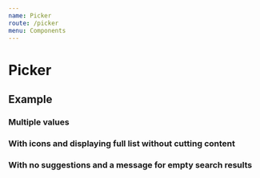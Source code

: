 ```yaml
---
name: Picker
route: /picker
menu: Components
---
```


# Picker

<limel-props name="limel-picker" />

## Example

<limel-example name="limel-example-picker" />

### Multiple values

<limel-example name="limel-example-picker-multiple" path="picker" />

### With icons and displaying full list without cutting content

<limel-example name="limel-example-picker-icons" path="picker" />

### With no suggestions and a message for empty search results

<limel-example name="limel-example-picker-empty-suggestions" path="picker" />
